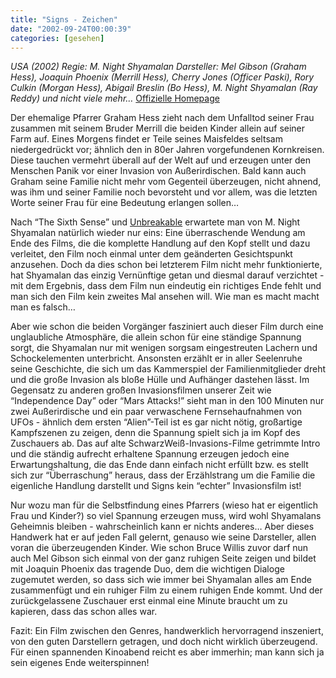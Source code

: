 ```yaml
---
title: "Signs - Zeichen"
date: "2002-09-24T00:00:39"
categories: [gesehen]
---
```


*USA (2002)
Regie: M. Night Shyamalan
Darsteller: Mel Gibson (Graham Hess), Joaquin Phoenix (Merrill Hess), Cherry Jones (Officer Paski), Rory Culkin (Morgan Hess), Abigail Breslin (Bo Hess), M. Night Shyamalan (Ray Reddy) und nicht viele mehr...*
[Offizielle Homepage](http://www.signs-derfilm.de)

Der ehemalige Pfarrer Graham Hess zieht nach dem Unfalltod seiner Frau zusammen mit seinem Bruder Merrill die beiden Kinder allein auf seiner Farm auf. Eines Morgens findet er Teile seines Maisfeldes seltsam niedergedrückt vor; ähnlich den in 80er Jahren vorgefundenen Kornkreisen. Diese tauchen vermehrt überall auf der Welt auf und erzeugen unter den Menschen Panik vor einer Invasion von Außerirdischen. Bald kann auch Graham seine Familie nicht mehr vom Gegenteil überzeugen, nicht ahnend, was ihm und seiner Familie noch bevorsteht und vor allem, was die letzten Worte seiner Frau für eine Bedeutung erlangen sollen...

Nach "The Sixth Sense" und [Unbreakable](/blog/2001/01/02/unbreakable-unzerbrechlich/) erwartete man von M. Night Shyamalan natürlich wieder nur eins: Eine überraschende Wendung am Ende des Films, die die komplette Handlung auf den Kopf stellt und dazu verleitet, den Film noch einmal unter dem geänderten Gesichtspunkt anzusehen. Doch da dies schon bei letzterem Film nicht mehr funktionierte, hat Shyamalan das einzig Vernünftige getan und diesmal darauf verzichtet - mit dem Ergebnis, dass dem Film nun eindeutig ein richtiges Ende fehlt und man sich den Film kein zweites Mal ansehen will. Wie man es macht macht man es falsch...

Aber wie schon die beiden Vorgänger fasziniert auch dieser Film durch eine unglaubliche Atmosphäre, die allein schon für eine ständige Spannung sorgt, die Shyamalan nur mit wenigen sorgsam eingestreuten Lachern und Schockelementen unterbricht. Ansonsten erzählt er in aller Seelenruhe seine Geschichte, die sich um das Kammerspiel der Familienmitglieder dreht und die große Invasion als bloße Hülle und Aufhänger dastehen lässt. Im Gegensatz zu anderen großen Invasionsfilmen unserer Zeit wie "Independence Day" oder "Mars Attacks!" sieht man in den 100 Minuten nur zwei Außerirdische und ein paar verwaschene Fernsehaufnahmen von UFOs - ähnlich dem ersten "Alien"-Teil ist es gar nicht nötig, großartige Kampfszenen zu zeigen, denn die Spannung spielt sich ja im Kopf des Zuschauers ab. Das auf alte SchwarzWeiß-Invasions-Filme getrimmte Intro und die ständig aufrecht erhaltene Spannung erzeugen jedoch eine Erwartungshaltung, die das Ende dann einfach nicht erfüllt bzw. es stellt sich zur "Überraschung" heraus, dass der Erzählstrang um die Familie die eigenliche Handlung darstellt und Signs kein "echter" Invasionsfilm ist!

Nur wozu man für die Selbstfindung eines Pfarrers (wieso hat er eigentlich Frau und Kinder?) so viel Spannung erzeugen muss, wird wohl Shyamalans Geheimnis bleiben - wahrscheinlich kann er nichts anderes... Aber dieses Handwerk hat er auf jeden Fall gelernt, genauso wie seine Darsteller, allen voran die überzeugenden Kinder. Wie schon Bruce Willis zuvor darf nun auch Mel Gibson sich einmal von der ganz ruhigen Seite zeigen und bildet mit Joaquin Phoenix das tragende Duo, dem die wichtigen Dialoge zugemutet werden, so dass sich wie immer bei Shyamalan alles am Ende zusammenfügt und ein ruhiger Film zu einem ruhigen Ende kommt. Und der zurückgelassene Zuschauer erst einmal eine Minute braucht um zu kapieren, dass das schon alles war.

Fazit: Ein Film zwischen den Genres, handwerklich hervorragend inszeniert, von den guten Darstellern getragen, und doch nicht wirklich überzeugend. Für einen spannenden Kinoabend reicht es aber immerhin; man kann sich ja sein eigenes Ende weiterspinnen!
